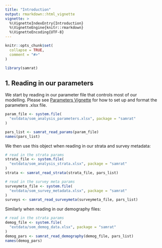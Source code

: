 ```yaml
---
title: "Introduction"
output: rmarkdown::html_vignette
vignette: >
  %\VignetteIndexEntry{Introduction}
  %\VignetteEngine{knitr::rmarkdown}
  %\VignetteEncoding{UTF-8}
---
```


```r
knitr::opts_chunk$set(
  collapse = TRUE,
  comment = "#>"
)
```

```r
library(samrat)
```

## 1. Reading in our parameters

We start by reading in our parameter file that controls most of our modelling.
Please see [Parameters Vignette](https://ojwatson.github.io/samrat/articles/parameters.html)
for how to set up and format the parameters .xlsx file. 

```r
param_file <- system.file(
  "extdata/som_analysis_parameters.xlsx", package = "samrat"
)

pars_list <- samrat_read_params(param_file)
names(pars_list)
```
We then use this object when reading in our strata and survey metadata:

```r
# read in the strata params
strata_file <- system.file(
  "extdata/som_analysis_strata.xlsx", package = "samrat"
)
strata <- samrat_read_strata(strata_file, pars_list)

# read in the survey meta params
surveymeta_file <- system.file(
  "extdata/som_survey_metadata.xlsx", package = "samrat"
)
surveys <- samrat_read_surveymeta(surveymeta_file, pars_list)

```

Similarly when reading in our demography files:

```r
# read in the strata params
demog_file <- system.file(
  "extdata/som_demog_data.xlsx", package = "samrat"
)
demog_pars <- samrat_read_demography(demog_file, pars_list)
names(demog_pars)
```

